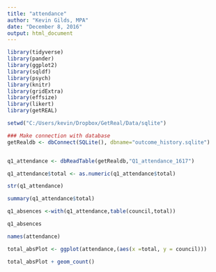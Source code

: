 ```yaml
---
title: "attendance"
author: "Kevin Gilds, MPA"
date: "December 8, 2016"
output: html_document
---
```

```r
library(tidyverse)
library(pander)
library(ggplot2)
library(sqldf)
library(psych)
library(knitr)
library(gridExtra)
library(effsize)
library(likert)
library(getREAL)

```


```r

setwd("C:/Users/kevin/Dropbox/GetReal/Data/sqlite")

### Make connection with database
getRealdb <- dbConnect(SQLite(), dbname="outcome_history.sqlite")


q1_attendance <- dbReadTable(getRealdb,"Q1_attendance_1617")

```

```r

q1_attendance$total <- as.numeric(q1_attendance$total)

str(q1_attendance)

summary(q1_attendance$total)

```


```r
q1_absences <-with(q1_attendance,table(council,total))

q1_absences
```


```r
names(attendance)

total_absPlot <- ggplot(attendance,(aes(x =total, y = council)))

total_absPlot + geom_count()

```


